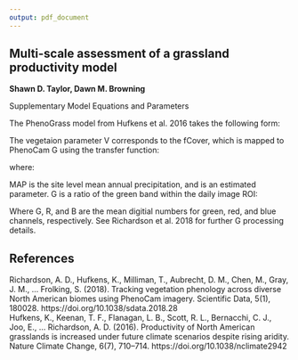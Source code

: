 ```yaml
---
output: pdf_document
---
```

  
## Multi-scale assessment of a grassland productivity model
**Shawn D. Taylor, Dawn M. Browning**
  
Supplementary Model Equations and Parameters

The PhenoGrass model from Hufkens et al. 2016 takes the following form:

\begin{equation}
W_{t+1} = W_{t} + P_{t} - (1-V_{t})/(D_{t}/(W_{cap}-{W_p}))^{2}E_{t}-gb_{3}D_{t}V_{t}
\end{equation}

\begin{equation}
V_{t+1} = V_{t} + gS_{t}b_{1}D_{t-L}(1-V_{t}/V_{max})-db_{2}(1-V_{t})V_{t}
\end{equation}

\begin{equation}
D_{t} = max(0,W_{t}-W_{p})
\end{equation}

\begin{equation}
W_{t} = max(0,min(W_{cap},W_{t}))
\end{equation}

\begin{equation}
V_{t} = max(0,min(V_{max},V_{t}))
\end{equation}

\begin{equation}
\left\{\begin{matrix}
D_{t-L} > D_{t-L-1}; & d=0\\ 
D_{t-L} \leq  D_{t-L-1}; & d=1 
\end{matrix}\right.
\end{equation}

\begin{equation}
S_{t} = (TOA_{t} - Phmin)/(Phmax - Phmin)
\end{equation}

\begin{equation}
\left\{\begin{matrix}
S_{t-1} > S_{t}; & d=1  \\
S_{t-1} \leq  S_{t}; & d=0 
\end{matrix}\right.
\end{equation}

\begin{equation}
g = (\frac{T_{max}-T_{m}}{T_{max}-T_{opt}})(\frac{T_{m}}{T_{opt}})^{(\frac{T_{opt}}{T_{max}-T_{opt}})}
\end{equation}

The vegetaion parameter V corresponds to the fCover, which is mapped to PhenoCam G\textsubscript{cc} using the transfer function:

\begin{equation}
S_{c} = MAP/(MAP+h)
\end{equation}

where:
\begin{equation}
fCover = G_{cc}*S_{c}
\end{equation}

MAP is the site level mean annual precipitation, and \textit{h} is an estimated parameter. G\textsubscript{cc} is a ratio of the green band within the daily image ROI:

\begin{equation}
G_{cc} = \frac{G_{dn}}{G_{dn}+R_{dn}+B_{dn}}
\end{equation}

Where G\textsubscript{dn}, R\textsubscript{dn}, and B\textsubscript{dn} are the mean digitial numbers for green, red, and blue channels, respectively. See Richardson et al. 2018 for further G\textsubscript{cc} processing details. 

\newpage

\begin{table}[]
\begin{tabular}{lll}
                              & Parameter               & Description                                  \\
\textbf{State Variables}      & W                       & Soil Water Content (mm)                      \\
                             & V                       & Fractional Cover (fCover)                    \\
                             & D                       & Plant available water (mm)                   \\
                             & g                       & Plant temperature response function          \\
\textbf{Input Variables}      & P                       & Precipitaiton (mm)                           \\
                             & MAP                     & Mean annual precipitation (mm)                \\
                             & W\textsubscript{cap}    & Soil Field Capacity (mm)                     \\
                             & W\textsubscript{p}      & Soil Wilting Point (mm)                      \\
                             & V\textsubscript{max}    & Maximum vegetation cover (1.0)               \\
                             & E                       & Evapotranspiration (mm)                      \\
                             & T\textsubscript{m}      & Running 15 day mean temperature (C)          \\
                             & TOA                     & Top of atmosphere radiation                  \\
                             & T\textsubscript{max}    & Maximum temperature for growth (45 C)        \\
                             & T\textsubscript{min}    & Minimum temperature for growth (0 C)         \\
\textbf{Estimated Parameters} & b1                      & Vegetation growth parameter                  \\
                             & b2                      & Senescence parameter                         \\
                             & b3                      & Soil water extraction rate                   \\
                             & T\textsubscript{opt}    & Optimal vegetation growth temperature        \\
                             & Phmin                   & Lower bound of optimal daily solar radiation \\
                             & Phmax                   & Upper bound of optimal daily solar radiation \\
                             & L                       & Lag (days)                                    \\
                             & h                       & fCover Transfer function parameter                                           
\end{tabular}
\end{table}

## References
Richardson, A. D., Hufkens, K., Milliman, T., Aubrecht, D. M., Chen, M., Gray, J. M., … Frolking, S. (2018). Tracking vegetation phenology across diverse North American biomes using PhenoCam imagery. Scientific Data, 5(1), 180028. https://doi.org/10.1038/sdata.2018.28  
Hufkens, K., Keenan, T. F., Flanagan, L. B., Scott, R. L., Bernacchi, C. J., Joo, E., … Richardson, A. D. (2016). Productivity of North American grasslands is increased under future climate scenarios despite rising aridity. Nature Climate Change, 6(7), 710–714. https://doi.org/10.1038/nclimate2942  